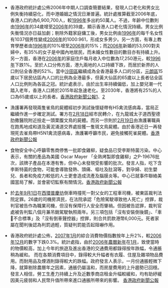 *香港政府統計處公佈2006年中期人口調查簡要結果，發現人口老化和男女比例失衡持續惡化，而中港婚姻之情況日漸普遍。統計處推算截至2006年底，香港人口約為6,900,700人，較[[1996年|1996年]]多出約50萬人。不過，年齡中位數則由[[1996年|1996年]]的34歲增至[[2006年|2006年]]的39歲，顯示香港人口老化情況持續。男女比例失衡情況亦日益加劇；剔除外籍家庭傭工後，男女比例由[[1996年|1996年]]的每千名女性有1037個男性變成[[2006年|2006年]]的1000:961，形成女多男少。另一方面，有專上教育學歷者由[[1996年|1996年]]的10%增至[[2006年|2006年]]的15%；而[[2006年|2006年]]新婚的53,000對夫婦中，有35%的女子是中國內地居民，而未婚女性數目的數目亦有持續上升。另一方面，香港在[[2006年|2006年]]的家庭住戶每月收入中位數為17,250港元，較[[1996年|1996年]]下跌1%。至於人口分佈方面，港九兩地的人口持續下跌，而居於新界的人口則佔全香港的52%。當中[[沙田區|沙田區]]繼續成為全香港最多人口的分區，[[元朗區|元朗區]]15歲以下居民佔區內人口的比例為全港最多，但黃大仙區的65歲以上長者佔全區人口比例則為各區之冠。統計處表示，由於出生率持續偏低，加上嬰兒潮一代踏入老年，香港人口將於2015年起急速老化。至2030年，香港將有25%的人口為65歲或以上的長者。[http://www.info.gov.hk/gia/general/200702/22/P200702220092.htm 香港政府新聞公報1]、[http://www.info.gov.hk/gia/general/200702/22/P200702220130.htm 2]

*漁護署再發現兩隻雀鳥的屍體經初步測試後懷疑帶有H5禽流感病毒，當局正繼續作進一步確定測試。署方在[[2月18日|2月18日]]經市民轉介，在九龍城太子道西聖德肋撒醫院附近撿走一頭栗腹文鳥的屍體。而另一宗則於[[2月19日|2月19日]]由漁護署職員在跑馬地成和道及黃泥涌道交界處撿獲一隻斑文鳥屍體。由於香港近日一再發現死去雀鳥帶H5N1禽流感病毒，漁護署呼籲市民，避免接觸死雀屍體。[http://www.info.gov.hk/gia/general/200702/22/P200702220224.htm 香港政府新聞公報]

*食物安全中心呼籲零售商停售一批即食雞柳，疑食品已受李斯特菌污染。中心表示，有關的產品為美國 Oscar Mayer 「全熟烤製即食雞柳」之P-19676批次，該牌子產品在本港有售，但中心未發現受影響的批次。發言人指，吃下含李斯特菌的食物，可能會導致發熱、頭痛、嘔吐及肚瀉等，對孕婦、初生嬰兒、長者和免疫力較低的人士更會造成流產及腦膜炎等。中心已就事件聯絡美國當局了解，並會密切監察有關情況。[http://www.info.gov.hk/gia/general/200702/22/P200702220242.htm 香港政府新聞公報]

*於[[2006年|去年]][[9月1日|9月1日]]在[[西環|西環]][[普慶坊|普慶坊]]倒車時撞死一對父女的工程車司機，被東區裁判法院定罪。26歲的司機房濟民，在法院承認「危險駕駛導致他人死亡」控罪，裁判官被告作為職業司機，但沒有保障行人安全而肇禍。但因被告認罪，裁判官處被告判監八個月兼吊銷駕駛執照兩年。另三項包括「沒有安裝倒後鏡」、「車不合標準」及「沒有倒車聲控器」控罪，則合共罰款港幣6,000元。死者家屬在聞判後認為判罰過輕，質疑判罰能否起阻嚇作用。

*香港政府統計處公佈，[[2007年|2007年]][[1月|1月]]的綜合消費物價指數按年上升2%，較[[2006年|2006年]][[12月|12月]]的數字下跌0.3%。統計處指，由於[[2006年|2006年]][[農曆新年|農曆新年]]在[[1月|1月]]，致使當時的物價較高，加上今年的旅遊及進出香港的交通費用都錄得按年跌幅，令通脹稍為緩和。 而在各類消費項目中，錄得較大升幅者有衣履、住屋及雜項物品費用。而耐用品及煙酒則錄得較大的跌幅。政府發言人表示，一月份通脹輕微下降，就算剔除農曆年之因素，通脹仍屬溫和，而房屋費用的上升趨勢已回穩。發言人相信，勞工生產力持續上升及近數季商店租金升幅較緩和，均有助紓緩因美元疲弱和人民幣升值所帶來進口通脹所帶來的影響。 [http://www.info.gov.hk/gia/general/200702/22/P200702220116.htm 香港政府新聞公報]